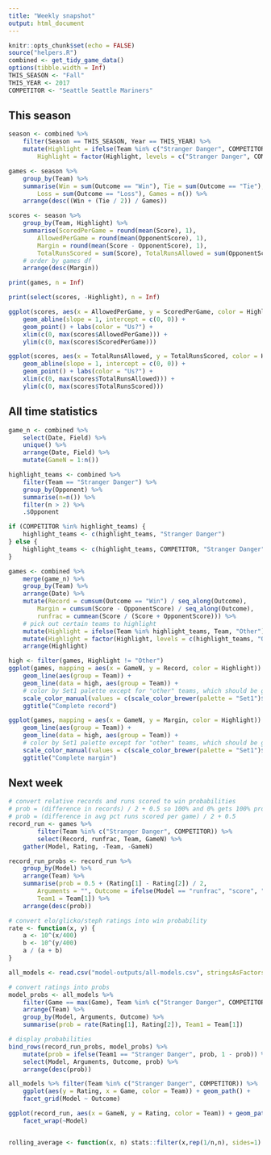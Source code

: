 ```yaml
---
title: "Weekly snapshot"
output: html_document
---
```


```r
knitr::opts_chunk$set(echo = FALSE)
source("helpers.R")
combined <- get_tidy_game_data()
options(tibble.width = Inf)
THIS_SEASON <- "Fall"
THIS_YEAR <- 2017
COMPETITOR <- "Seattle Seattle Mariners"
```

## This season
```r
season <- combined %>% 
    filter(Season == THIS_SEASON, Year == THIS_YEAR) %>% 
    mutate(Highlight = ifelse(Team %in% c("Stranger Danger", COMPETITOR), Team, "Other"), 
        Highlight = factor(Highlight, levels = c("Stranger Danger", COMPETITOR, "Other")))

games <- season %>% 
    group_by(Team) %>% 
    summarise(Win = sum(Outcome == "Win"), Tie = sum(Outcome == "Tie"), 
        Loss = sum(Outcome == "Loss"), Games = n()) %>% 
    arrange(desc((Win + (Tie / 2)) / Games))

scores <- season %>% 
    group_by(Team, Highlight) %>% 
    summarise(ScoredPerGame = round(mean(Score), 1), 
        AllowedPerGame = round(mean(OpponentScore), 1),
        Margin = round(mean(Score - OpponentScore), 1), 
        TotalRunsScored = sum(Score), TotalRunsAllowed = sum(OpponentScore)) %>% 
    # order by games df
    arrange(desc(Margin))

print(games, n = Inf)

print(select(scores, -Highlight), n = Inf)

ggplot(scores, aes(x = AllowedPerGame, y = ScoredPerGame, color = Highlight)) + 
    geom_abline(slope = 1, intercept = c(0, 0)) +
    geom_point() + labs(color = "Us?") + 
    xlim(c(0, max(scores$AllowedPerGame))) + 
    ylim(c(0, max(scores$ScoredPerGame))) 

ggplot(scores, aes(x = TotalRunsAllowed, y = TotalRunsScored, color = Highlight)) + 
    geom_abline(slope = 1, intercept = c(0, 0)) +
    geom_point() + labs(color = "Us?") + 
    xlim(c(0, max(scores$TotalRunsAllowed))) + 
    ylim(c(0, max(scores$TotalRunsScored))) 

```

## All time statistics
```r
game_n <- combined %>% 
    select(Date, Field) %>%
    unique() %>% 
    arrange(Date, Field) %>% 
    mutate(GameN = 1:n())

highlight_teams <- combined %>% 
    filter(Team == "Stranger Danger") %>% 
    group_by(Opponent) %>% 
    summarise(n=n()) %>% 
    filter(n > 2) %>%  
    .$Opponent

if (COMPETITOR %in% highlight_teams) {
    highlight_teams <- c(highlight_teams, "Stranger Danger")  
} else {
    highlight_teams <- c(highlight_teams, COMPETITOR, "Stranger Danger")
}

games <- combined %>% 
    merge(game_n) %>% 
    group_by(Team) %>% 
    arrange(Date) %>% 
    mutate(Record = cumsum(Outcome == "Win") / seq_along(Outcome), 
        Margin = cumsum(Score - OpponentScore) / seq_along(Outcome), 
        runfrac = cummean(Score / (Score + OpponentScore))) %>% 
    # pick out certain teams to highlight
    mutate(Highlight = ifelse(Team %in% highlight_teams, Team, "Other")) %>% 
    mutate(Highlight = factor(Highlight, levels = c(highlight_teams, "Other"))) %>% 
    arrange(Highlight)

high <- filter(games, Highlight != "Other")
ggplot(games, mapping = aes(x = GameN, y = Record, color = Highlight)) + 
    geom_line(aes(group = Team)) + 
    geom_line(data = high, aes(group = Team)) + 
    # color by Set1 palette except for "other" teams, which should be grey
    scale_color_manual(values = c(scale_color_brewer(palette = "Set1")$palette(length(highlight_teams)), "grey80")) +
    ggtitle("Complete record")

ggplot(games, mapping = aes(x = GameN, y = Margin, color = Highlight)) + 
    geom_line(aes(group = Team)) + 
    geom_line(data = high, aes(group = Team)) + 
    # color by Set1 palette except for "other" teams, which should be grey
    scale_color_manual(values = c(scale_color_brewer(palette = "Set1")$palette(length(highlight_teams)), "grey80")) +
    ggtitle("Complete margin")

```


## Next week
```r
# convert relative records and runs scored to win probabilities
# prob = (difference in records) / 2 + 0.5 so 100% and 0% gets 100% prob
# prob = (difference in avg pct runs scored per game) / 2 + 0.5
record_run <- games %>%
        filter(Team %in% c("Stranger Danger", COMPETITOR)) %>% 
        select(Record, runfrac, Team, GameN) %>% 
    gather(Model, Rating, -Team, -GameN)

record_run_probs <- record_run %>%  
    group_by(Model) %>% 
    arrange(Team) %>% 
    summarise(prob = 0.5 + (Rating[1] - Rating[2]) / 2, 
        Arguments = "", Outcome = ifelse(Model == "runfrac", "score", "winloss")[1], 
        Team1 = Team[1]) %>% 
    arrange(desc(prob))

# convert elo/glicko/steph ratings into win probability
rate <- function(x, y) {
    a <- 10^(x/400)
    b <- 10^(y/400)
    a / (a + b)
}

all_models <- read.csv("model-outputs/all-models.csv", stringsAsFactors = FALSE)

# convert ratings into probs
model_probs <- all_models %>% 
    filter(Game == max(Game), Team %in% c("Stranger Danger", COMPETITOR)) %>% 
    arrange(Team) %>% 
    group_by(Model, Arguments, Outcome) %>% 
    summarise(prob = rate(Rating[1], Rating[2]), Team1 = Team[1]) 

# display probabilities
bind_rows(record_run_probs, model_probs) %>%
    mutate(prob = ifelse(Team1 == "Stranger Danger", prob, 1 - prob)) %>% 
    select(Model, Arguments, Outcome, prob) %>% 
    arrange(desc(prob))

all_models %>% filter(Team %in% c("Stranger Danger", COMPETITOR)) %>%
    ggplot(aes(y = Rating, x = Game, color = Team)) + geom_path() + 
    facet_grid(Model ~ Outcome)

ggplot(record_run, aes(x = GameN, y = Rating, color = Team)) + geom_path() +
    facet_wrap(~Model)


rolling_average <- function(x, n) stats::filter(x,rep(1/n,n), sides=1) %>% as.numeric()

```
